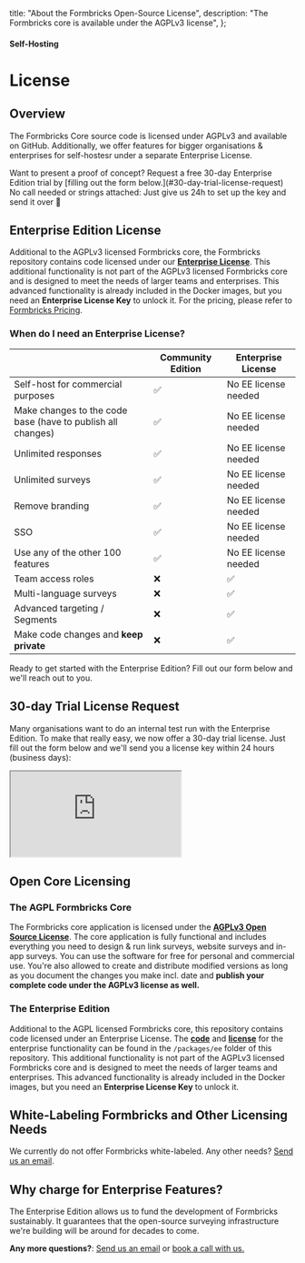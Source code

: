   title: "About the Formbricks Open-Source License",
  description: "The Formbricks core is available under the AGPLv3 license",
};

#### Self-Hosting

# License

## Overview

The Formbricks Core source code is licensed under AGPLv3 and available on GitHub. Additionally, we offer features for bigger organisations & enterprises for self-hostesr under a separate Enterprise License.

<Note>
Want to present a proof of concept? Request a free 30-day Enterprise Edition trial by [filling out the form below.](#30-day-trial-license-request) No call needed or strings attached: Just give us 24h to set up the key and send it over 🤙
</Note>

## Enterprise Edition License

Additional to the AGPLv3 licensed Formbricks core, the Formbricks repository contains code licensed under our **[Enterprise License](https://github.com/formbricks/formbricks/blob/main/packages/ee/LICENSE)**. This additional functionality is not part of the AGPLv3 licensed Formbricks core and is designed to meet the needs of larger teams and enterprises. This advanced functionality is already included in the Docker images, but you need an **Enterprise License Key** to unlock it. For the pricing, please refer to [Formbricks Pricing](https://formbricks.com/pricing).

### When do I need an Enterprise License?

|                                                          | Community Edition | Enterprise License   |
| -------------------------------------------------------- | ----------------- | -------------------- |
| Self-host for commercial purposes                        | ✅                | No EE license needed |
| Make changes to the code base (have to publish all changes) | ✅                | No EE license needed |
| Unlimited responses                                      | ✅                | No EE license needed |
| Unlimited surveys                                        | ✅                | No EE license needed |
| Remove branding                                          | ✅                | No EE license needed |
| SSO                                                      | ✅                | No EE license needed |
| Use any of the other 100 features                        | ✅                | No EE license needed |
| Team access roles                                               | ❌                | ✅                   |
| Multi-language surveys                                   | ❌                | ✅                   |
| Advanced targeting / Segments                            | ❌                | ✅                   |
| Make code changes and **keep private**                       | ❌                | ✅                   |

Ready to get started with the Enterprise Edition? Fill out our form below and we'll reach out to you.

## 30-day Trial License Request
Many organisations want to do an internal test run with the Enterprise Edition. To make that really easy, we now offer a 30-day trial license. Just fill out the form below and we'll send you a license key within 24 hours (business days):

<div
  style={{
    position: "relative",
    height: "100vh",
    maxHeight: "100vh",
    overflow: "auto",
    borderRadius: "12px",
  }}>
  <iframe
    src="https://app.formbricks.com/s/clvupq3y205i5yrm3sm9v1xt5"
    style={{ position: "absolute", left: 0, top: 0, width: "100%", height: "100%", border: 0 }}></iframe>
</div>

## Open Core Licensing

### The AGPL Formbricks Core

The Formbricks core application is licensed under the **[AGPLv3 Open Source License](https://github.com/formbricks/formbricks/blob/main/LICENSE)**. The core application is fully functional and includes everything you need to design & run link surveys, website surveys and in-app surveys. You can use the software for free for personal and commercial use. You're also allowed to create and distribute modified versions as long as you document the changes you make incl. date and **publish your complete code under the AGPLv3 license as well.**

### The Enterprise Edition

Additional to the AGPL licensed Formbricks core, this repository contains code licensed under an Enterprise License. The **[code](https://github.com/formbricks/formbricks/tree/main/packages/ee)** and **[license](https://github.com/formbricks/formbricks/blob/main/packages/ee/LICENSE)** for the enterprise functionality can be found in the `/packages/ee` folder of this repository. This additional functionality is not part of the AGPLv3 licensed Formbricks core and is designed to meet the needs of larger teams and enterprises. This advanced functionality is already included in the Docker images, but you need an **Enterprise License Key** to unlock it.

## White-Labeling Formbricks and Other Licensing Needs

We currently do not offer Formbricks white-labeled. Any other needs? [Send us an email](mailto:hola@formbricks.com).

## Why charge for Enterprise Features?

The Enterprise Edition allows us to fund the development of Formbricks sustainably. It guarantees that the open-source surveying infrastructure we're building will be around for decades to come.

**Any more questions?**: [Send us an email](mailto:johannes@formbricks.com) or [book a call with us.](https://cal.com/johannes/license)
